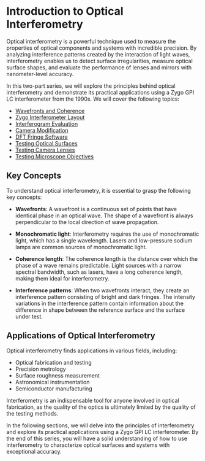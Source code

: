 
# Introduction to Optical Interferometry

Optical interferometry is a powerful technique used to measure the properties of optical components and systems with incredible precision. By analyzing interference patterns created by the interaction of light waves, interferometry enables us to detect surface irregularities, measure optical surface shapes, and evaluate the performance of lenses and mirrors with nanometer-level accuracy.

In this two-part series, we will explore the principles behind optical interferometry and demonstrate its practical applications using a Zygo GPI LC interferometer from the 1990s. We will cover the following topics:

- [Wavefronts and Coherence](/optical-interferometry-part-1/wavefronts-and-coherence)
- [Zygo Interferometer Layout](/optical-interferometry-part-1/zygo-interferometer-layout)
- [Interferogram Evaluation](/optical-interferometry-part-1/interferogram-evaluation)
- [Camera Modification](/optical-interferometry-part-2/camera-modification)
- [DFT Fringe Software](/optical-interferometry-part-2/dft-fringe-software)
- [Testing Optical Surfaces](/optical-interferometry-part-2/testing-optical-surfaces)
- [Testing Camera Lenses](/optical-interferometry-part-2/testing-camera-lenses)
- [Testing Microscope Objectives](/optical-interferometry-part-2/testing-microscope-objectives)

## Key Concepts

To understand optical interferometry, it is essential to grasp the following key concepts:

- **Wavefronts**: A wavefront is a continuous set of points that have identical phase in an optical wave. The shape of a wavefront is always perpendicular to the local direction of wave propagation.

- **Monochromatic light**: Interferometry requires the use of monochromatic light, which has a single wavelength. Lasers and low-pressure sodium lamps are common sources of monochromatic light.

- **Coherence length**: The coherence length is the distance over which the phase of a wave remains predictable. Light sources with a narrow spectral bandwidth, such as lasers, have a long coherence length, making them ideal for interferometry.

- **Interference patterns**: When two wavefronts interact, they create an interference pattern consisting of bright and dark fringes. The intensity variations in the interference pattern contain information about the difference in shape between the reference surface and the surface under test.

## Applications of Optical Interferometry

Optical interferometry finds applications in various fields, including:

- Optical fabrication and testing
- Precision metrology
- Surface roughness measurement
- Astronomical instrumentation
- Semiconductor manufacturing

<Callout type="info">
Interferometry is an indispensable tool for anyone involved in optical fabrication, as the quality of the optics is ultimately limited by the quality of the testing methods.
</Callout>

In the following sections, we will delve into the principles of interferometry and explore its practical applications using a Zygo GPI LC interferometer. By the end of this series, you will have a solid understanding of how to use interferometry to characterize optical surfaces and systems with exceptional accuracy.